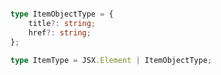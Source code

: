 
<Props of={Breadcrumbs} />

``` typescript

type ItemObjectType = {
    title?: string;
    href?: string;
};

type ItemType = JSX.Element | ItemObjectType;

```